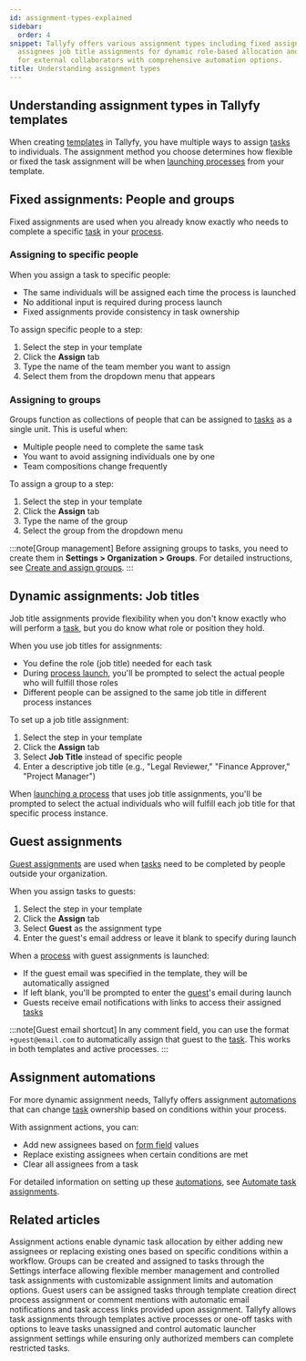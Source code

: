 ```yaml
---
id: assignment-types-explained
sidebar:
  order: 4
snippet: Tallyfy offers various assignment types including fixed assignments for known
  assignees job title assignments for dynamic role-based allocation and guest assignments
  for external collaborators with comprehensive automation options.
title: Understanding assignment types
---
```


## Understanding assignment types in Tallyfy templates

When creating [templates](/products/pro/documenting/templates/) in Tallyfy, you have multiple ways to assign [tasks](/products/pro/tracking-and-tasks/tasks/) to individuals. The assignment method you choose determines how flexible or fixed the task assignment will be when [launching processes](/products/pro/launching/) from your template.

## Fixed assignments: People and groups

Fixed assignments are used when you already know exactly who needs to complete a specific [task](/products/pro/tracking-and-tasks/tasks/) in your [process](/products/pro/tracking-and-tasks/processes/).

### Assigning to specific people

When you assign a task to specific people:
- The same individuals will be assigned each time the process is launched
- No additional input is required during process launch
- Fixed assignments provide consistency in task ownership

To assign specific people to a step:
1. Select the step in your template
2. Click the **Assign** tab
3. Type the name of the team member you want to assign
4. Select them from the dropdown menu that appears

### Assigning to groups

Groups function as collections of people that can be assigned to [tasks](/products/pro/tracking-and-tasks/tasks/) as a single unit. This is useful when:
- Multiple people need to complete the same task
- You want to avoid assigning individuals one by one
- Team compositions change frequently

To assign a group to a step:
1. Select the step in your template
2. Click the **Assign** tab
3. Type the name of the group
4. Select the group from the dropdown menu

:::note[Group management]
Before assigning groups to tasks, you need to create them in **Settings > Organization > Groups**. For detailed instructions, see [Create and assign groups](/products/pro/documenting/groups/how-to-manage-groups-and-assign-tasks-in-tallyfy/).
:::

## Dynamic assignments: Job titles

Job title assignments provide flexibility when you don't know exactly who will perform a [task](/products/pro/tracking-and-tasks/tasks/), but you do know what role or position they hold.

When you use job titles for assignments:
- You define the role (job title) needed for each task
- During [process launch](/products/pro/launching/), you'll be prompted to select the actual people who will fulfill those roles
- Different people can be assigned to the same job title in different process instances

To set up a job title assignment:
1. Select the step in your template
2. Click the **Assign** tab
3. Select **Job Title** instead of specific people
4. Enter a descriptive job title (e.g., "Legal Reviewer," "Finance Approver," "Project Manager")

When [launching a process](/products/pro/launching/) that uses job title assignments, you'll be prompted to select the actual individuals who will fulfill each job title for that specific process instance.

## Guest assignments

[Guest assignments](/products/pro/documenting/guests/how-can-i-assign-tasks-to-guest-users-in-tallyfy/) are used when [tasks](/products/pro/tracking-and-tasks/tasks/) need to be completed by people outside your organization.

When you assign tasks to guests:
1. Select the step in your template
2. Click the **Assign** tab
3. Select **Guest** as the assignment type
4. Enter the guest's email address or leave it blank to specify during launch

When a [process](/products/pro/tracking-and-tasks/processes/) with guest assignments is launched:
- If the guest email was specified in the template, they will be automatically assigned
- If left blank, you'll be prompted to enter the [guest](/products/pro/documenting/guests/)'s email during launch
- Guests receive email notifications with links to access their assigned [tasks](/products/pro/tracking-and-tasks/tasks/)

:::note[Guest email shortcut]
In any comment field, you can use the format `+guest@email.com` to automatically assign that guest to the [task](/products/pro/tracking-and-tasks/tasks/). This works in both templates and active processes.
:::

## Assignment automations

For more dynamic assignment needs, Tallyfy offers assignment [automations](/products/pro/documenting/templates/automations/) that can change [task](/products/pro/tracking-and-tasks/tasks/) ownership based on conditions within your process.

With assignment actions, you can:
- Add new assignees based on [form field](/products/pro/tracking-and-tasks/tasks/what-are-form-fields-in-tallyfy/) values
- Replace existing assignees when certain conditions are met
- Clear all assignees from a task

For detailed information on setting up these [automations](/products/pro/documenting/templates/automations/), see [Automate task assignments](/products/pro/documenting/templates/automations/actions/asignment-actions/).


## Related articles
<CardGrid>
<LinkTitleCard header="<b>Actions > Automate task assignments</b>" href="/products/pro/documenting/templates/automations/actions/asignment-actions/" > Assignment actions enable dynamic task allocation by either adding new assignees or replacing existing ones based on specific conditions within a workflow. </LinkTitleCard>
<LinkTitleCard header="<b>Groups > Create and assign groups</b>" href="/products/pro/documenting/groups/how-to-manage-groups-and-assign-tasks-in-tallyfy/" > Groups can be created and assigned to tasks through the Settings interface allowing flexible member management and controlled task assignments with customizable assignment limits and automation options. </LinkTitleCard>
<LinkTitleCard header="<b>Guests > Assign tasks to guests</b>" href="/products/pro/documenting/guests/how-can-i-assign-tasks-to-guest-users-in-tallyfy/" > Guest users can be assigned tasks through template creation direct process assignment or comment mentions with automatic email notifications and task access links provided upon assignment. </LinkTitleCard>
<LinkTitleCard header="<b>Edit Task > Assign members or guests after launching</b>" href="/products/pro/tracking-and-tasks/tasks/edit-task/how-can-i-assign-members-to-tasks-in-tallyfy/" > Tallyfy allows task assignments through templates active processes or one-off tasks with options to leave tasks unassigned and control automatic launcher assignment settings while ensuring only authorized members can complete restricted tasks. </LinkTitleCard>
</CardGrid>